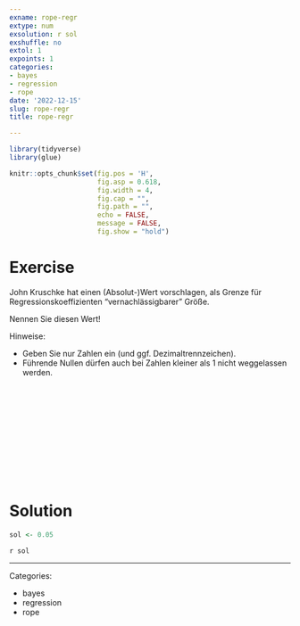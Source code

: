 ```yaml
---
exname: rope-regr
extype: num
exsolution: r sol
exshuffle: no
extol: 1
expoints: 1
categories:
- bayes
- regression
- rope
date: '2022-12-15'
slug: rope-regr
title: rope-regr

---
```





```r
library(tidyverse)
library(glue)
```


```r
knitr::opts_chunk$set(fig.pos = 'H',
                      fig.asp = 0.618,
                      fig.width = 4,
                      fig.cap = "", 
                      fig.path = "",
                      echo = FALSE,
                      message = FALSE,
                      fig.show = "hold")
```






# Exercise

John Kruschke hat einen (Absolut-)Wert vorschlagen, als Grenze für Regressionskoeffizienten "vernachlässigbarer" Größe.

Nennen Sie diesen Wert!

Hinweise:

- Geben Sie nur Zahlen ein (und ggf. Dezimaltrennzeichen).
- Führende Nullen  dürfen auch bei Zahlen kleiner als 1 nicht weggelassen werden.




</br>
</br>
</br>
</br>
</br>
</br>
</br>
</br>
</br>
</br>

# Solution

```r
sol <- 0.05
```

`r sol`




---

Categories: 

- bayes
- regression
- rope

